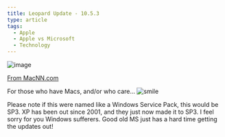 ```yaml
---
title: Leopard Update - 10.5.3
type: article
tags:
  - Apple
  - Apple vs Microsoft
  - Technology
---
```


![image](/images/uploads/leopard-installer.jpg)

[From MacNN.com](http://www.macnn.com/articles/08/05/28/mac.os.x.1053/)

For those who have Macs, and/or who care… ![smile](smile.gif)

Please note if this were named like a Windows Service Pack, this would be SP3. XP has been out since 2001, and they just now made it to SP3. I feel sorry for you Windows sufferers. Good old MS just has a hard time getting the updates out!
